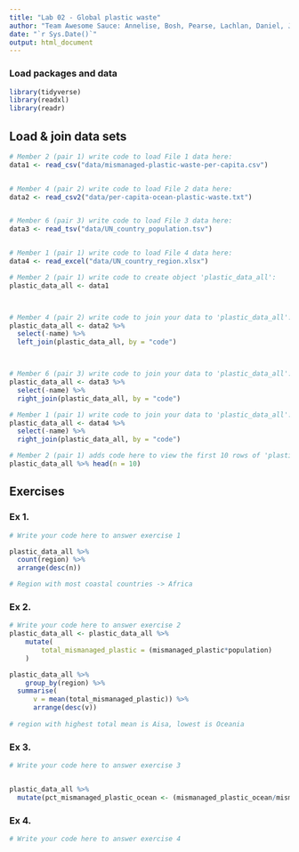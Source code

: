 ```yaml
---
title: "Lab 02 - Global plastic waste"
author: "Team Awesome Sauce: Annelise, Bosh, Pearse, Lachlan, Daniel, Jakob"
date: "`r Sys.Date()`"
output: html_document
---
```


### Load packages and data

```r
library(tidyverse)
library(readxl)
library(readr)
```


## Load & join data sets

```r
# Member 2 (pair 1) write code to load File 1 data here:
data1 <- read_csv("data/mismanaged-plastic-waste-per-capita.csv")


# Member 4 (pair 2) write code to load File 2 data here:
data2 <- read_csv2("data/per-capita-ocean-plastic-waste.txt")


# Member 6 (pair 3) write code to load File 3 data here:
data3 <- read_tsv("data/UN_country_population.tsv")


# Member 1 (pair 1) write code to load File 4 data here:
data4 <- read_excel("data/UN_country_region.xlsx")

```



```r
# Member 2 (pair 1) write code to create object 'plastic_data_all':
plastic_data_all <- data1



# Member 4 (pair 2) write code to join your data to 'plastic_data_all':
plastic_data_all <- data2 %>%
  select(-name) %>%
  left_join(plastic_data_all, by = "code")



# Member 6 (pair 3) write code to join your data to 'plastic_data_all':
plastic_data_all <- data3 %>%
  select(-name) %>%
  right_join(plastic_data_all, by = "code")

# Member 1 (pair 1) write code to join your data to 'plastic_data_all':
plastic_data_all <- data4 %>%
  select(-name) %>%
  right_join(plastic_data_all, by = "code")


```


```r
# Member 2 (pair 1) adds code here to view the first 10 rows of 'plastic_data_all'
plastic_data_all %>% head(n = 10)


```



## Exercises

### Ex 1.

```r
# Write your code here to answer exercise 1

plastic_data_all %>%
  count(region) %>%
  arrange(desc(n)) 

# Region with most coastal countries -> Africa

```



### Ex 2.

```r
# Write your code here to answer exercise 2
plastic_data_all <- plastic_data_all %>%
    mutate(
        total_mismanaged_plastic = (mismanaged_plastic*population)
    )

plastic_data_all %>%
	group_by(region) %>%
  summarise(
      v = mean(total_mismanaged_plastic)) %>%
      arrange(desc(v))
     
# region with highest total mean is Aisa, lowest is Oceania

```


### Ex 3.

```r
# Write your code here to answer exercise 3


plastic_data_all %>%
  mutate(pct_mismanaged_plastic_ocean <- (mismanaged_plastic_ocean/mismanaged_plastic))


```


### Ex 4.

```r
# Write your code here to answer exercise 4



```
